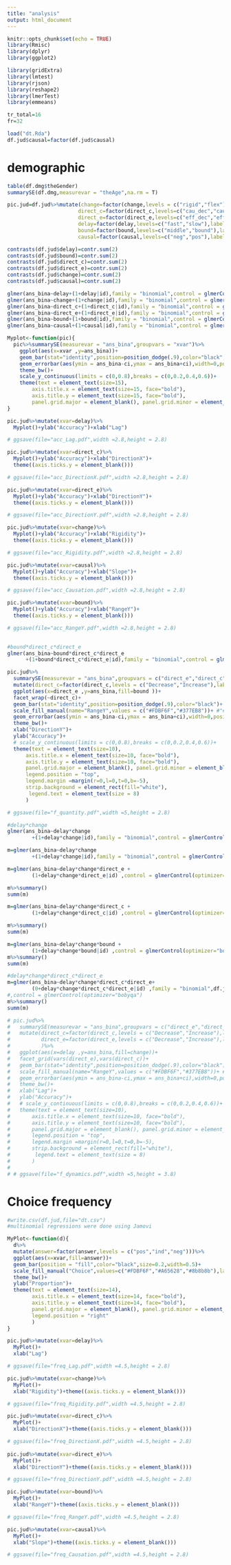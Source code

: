 ```yaml
---
title: "analysis"
output: html_document
---
```


```r
knitr::opts_chunk$set(echo = TRUE)
library(Rmisc)
library(dplyr)
library(ggplot2)
```


```r
library(gridExtra)
library(lmtest)
library(rjson)
library(reshape2)
library(lmerTest)
library(emmeans)
```

```r
tr_total=16
fr=32
```


```r
load("dt.Rda")
df.jud$causal=factor(df.jud$causal)
```

# demographic
```r
table(df.dmg$theGender)
summarySE(df.dmg,measurevar = "theAge",na.rm = T)
```


```r
pic.jud=df.jud%>%mutate(change=factor(change,levels = c("rigid","flex"),labels = c("Rigid","Non-rigid")),
                       direct_c=factor(direct_c,levels=c("cau_dec","cau_inc"),labels = c("Decrease","Increase")),
                       direct_e=factor(direct_e,levels=c("eff_dec","eff_inc"),labels = c("Decrease","Increase")),
                       delay=factor(delay,levels=c("fast","slow"),labels = c("Short","Long")),
                       bound=factor(bound,levels=c("middle","bound"),labels = c("Middle","Boundary")),
                       causal=factor(causal,levels=c("neg","pos"),labels = c("Negative","Positive")))
```

```r
contrasts(df.jud$delay)=contr.sum(2)
contrasts(df.jud$bound)=contr.sum(2)
contrasts(df.jud$direct_c)=contr.sum(2)
contrasts(df.jud$direct_e)=contr.sum(2)
contrasts(df.jud$change)=contr.sum(2)
contrasts(df.jud$causal)=contr.sum(2)

glmer(ans_bina~delay+(1+delay|id),family = "binomial",control = glmerControl(optimizer="bobyqa") ,df.jud)%>%summary()
glmer(ans_bina~change+(1+change|id),family = "binomial",control = glmerControl(optimizer="bobyqa") ,df.jud)%>%summary()
glmer(ans_bina~direct_c+(1+direct_c|id),family = "binomial",control = glmerControl(optimizer="bobyqa") ,df.jud)%>%summary()
glmer(ans_bina~direct_e+(1+direct_e|id),family = "binomial",control = glmerControl(optimizer="bobyqa") ,df.jud)%>%summary()
glmer(ans_bina~bound+(1+bound|id),family = "binomial",control = glmerControl(optimizer="bobyqa") ,df.jud)%>%summary()
glmer(ans_bina~causal+(1+causal|id),family = "binomial",control = glmerControl(optimizer="bobyqa"),df.jud)%>%summary()
```


```r
Myplot<-function(pic){
  pic%>%summarySE(measurevar = "ans_bina",groupvars = "xvar")%>%
    ggplot(aes(x=xvar ,y=ans_bina))+
    geom_bar(stat="identity",position=position_dodge(.9),color="black",fill="#984EA3")+#EBEBEB
    geom_errorbar(aes(ymin = ans_bina-ci,ymax = ans_bina+ci),width=0,position=position_dodge(.9))+
    theme_bw()+
    scale_y_continuous(limits = c(0,0.8),breaks = c(0,0.2,0.4,0.6))+
    theme(text = element_text(size=15),
        axis.title.x = element_text(size=15, face="bold"),    
        axis.title.y = element_text(size=15, face="bold"), 
        panel.grid.major = element_blank(), panel.grid.minor = element_blank())
}

pic.jud%>%mutate(xvar=delay)%>%
  Myplot()+ylab("Accuracy")+xlab("Lag")

# ggsave(file="acc_Lag.pdf",width =2.8,height = 2.8)

pic.jud%>%mutate(xvar=direct_c)%>%
  Myplot()+ylab("Accuracy")+xlab("DirectionX")+
  theme((axis.ticks.y = element_blank()))

# ggsave(file="acc_DirectionX.pdf",width =2.8,height = 2.8)

pic.jud%>%mutate(xvar=direct_e)%>%
  Myplot()+ylab("Accuracy")+xlab("DirectionY")+
  theme((axis.ticks.y = element_blank()))

# ggsave(file="acc_DirectionY.pdf",width =2.8,height = 2.8)

pic.jud%>%mutate(xvar=change)%>%
  Myplot()+ylab("Accuracy")+xlab("Rigidity")+
  theme((axis.ticks.y = element_blank()))

# ggsave(file="acc_Rigidity.pdf",width =2.8,height = 2.8)

pic.jud%>%mutate(xvar=causal)%>%
  Myplot()+ylab("Accuracy")+xlab("Slope")+
  theme((axis.ticks.y = element_blank()))

# ggsave(file="acc_Causation.pdf",width =2.8,height = 2.8)

pic.jud%>%mutate(xvar=bound)%>%
  Myplot()+ylab("Accuracy")+xlab("RangeY")+
  theme((axis.ticks.y = element_blank()))

# ggsave(file="acc_RangeY.pdf",width =2.8,height = 2.8)
  
```


```r
#bound*direct_c*direct_e
glmer(ans_bina~bound*direct_c*direct_e
      +(1+bound*direct_c*direct_e|id),family = "binomial",control = glmerControl(optimizer="bobyqa"),df.jud) %>% summary()
```

```r
pic.jud%>%
  summarySE(measurevar = "ans_bina",groupvars = c("direct_e","direct_c","bound"))%>%
  mutate(direct_c=factor(direct_c,levels = c("Decrease","Increase"),labels = c("DirectionX: Decrease","DirectionX: Increase")))%>%
  ggplot(aes(x=direct_e ,y=ans_bina,fill=bound ))+
  facet_wrap(~direct_c)+
  geom_bar(stat="identity",position=position_dodge(.9),color="black")+
  scale_fill_manual(name="RangeY",values = c("#FDBF6F","#377EB8"))+ #"#EBEBEB","#A9A9A9"
  geom_errorbar(aes(ymin = ans_bina-ci,ymax = ans_bina+ci),width=0,position=position_dodge(.9))+
  theme_bw()+
  xlab("DirectionY")+
  ylab("Accuracy")+
  # scale_y_continuous(limits = c(0,0.8),breaks = c(0,0.2,0.4,0.6))+
  theme(text = element_text(size=10),
      axis.title.x = element_text(size=10, face="bold"),    
      axis.title.y = element_text(size=10, face="bold"), 
      panel.grid.major = element_blank(), panel.grid.minor = element_blank(),
      legend.position = "top",
      legend.margin =margin(r=0,l=0,t=0,b=-5),
      strip.background = element_rect(fill="white"),
       legend.text = element_text(size = 8)
      )

# ggsave(file="f_quantity.pdf",width =5,height = 2.8)
```

```r
#delay*change
glmer(ans_bina~delay*change
        +(1+delay*change|id),family = "binomial",control = glmerControl(optimizer="bobyqa"),df.jud) %>%summary()

m=glmer(ans_bina~delay*change
        +(1+delay*change|id),family = "binomial",control = glmerControl(optimizer="bobyqa"),df.jud)
```


```r
m=glmer(ans_bina~delay*change*direct_e +
        (1+delay*change*direct_e|id) ,control = glmerControl(optimizer="bobyqa"),family = "binomial",df.jud)

m%>%summary()
summ(m)
```

```r
m=glmer(ans_bina~delay*change*direct_c +
        (1+delay*change*direct_c|id) ,control = glmerControl(optimizer="bobyqa"),family = "binomial",df.jud)

m%>%summary()
summ(m)
```

```r
m=glmer(ans_bina~delay*change*bound +
        (1+delay*change*bound|id) ,control = glmerControl(optimizer="bobyqa"),family = "binomial",df.jud)
m%>%summary()
summ(m)
```



```r
#delay*change*direct_c*direct_e
m=glmer(ans_bina~delay*change*direct_c*direct_e+
        (0+delay*change*direct_c*direct_e|id) ,family = "binomial",df.jud)
#,control = glmerControl(optimizer="bobyqa")
m%>%summary()
summ(m)
```


```r
# pic.jud%>%
#   summarySE(measurevar = "ans_bina",groupvars = c("direct_e","direct_c","delay","change"))%>%
#   mutate(direct_c=factor(direct_c,levels = c("Decrease","Increase"),labels = c("DirectionX: Decrease","DirectionX: Increase")),
#          direct_e=factor(direct_e,levels = c("Decrease","Increase"),labels = c("DirectionY: Decrease","DirectionY: Increase"))
#          )%>%
#   ggplot(aes(x=delay ,y=ans_bina,fill=change))+
#   facet_grid(vars(direct_e),vars(direct_c))+
#   geom_bar(stat="identity",position=position_dodge(.9),color="black")+
#   scale_fill_manual(name="RangeY",values = c("#FDBF6F","#377EB8"))+ #"#EBEBEB","#A9A9A9"
#   geom_errorbar(aes(ymin = ans_bina-ci,ymax = ans_bina+ci),width=0,position=position_dodge(.9))+
#   theme_bw()+
#   xlab("Lag")+
#   ylab("Accuracy")+
#   # scale_y_continuous(limits = c(0,0.8),breaks = c(0,0.2,0.4,0.6))+
#   theme(text = element_text(size=10),
#       axis.title.x = element_text(size=10, face="bold"),    
#       axis.title.y = element_text(size=10, face="bold"), 
#       panel.grid.major = element_blank(), panel.grid.minor = element_blank(),
#       legend.position = "top",
#       legend.margin =margin(r=0,l=0,t=0,b=-5),
#       strip.background = element_rect(fill="white"),
#        legend.text = element_text(size = 8)
#       )
# 
# # ggsave(file="f_dynamics.pdf",width =5,height = 3.8)
```


# Choice frequency
```r
#write.csv(df.jud,file="dt.csv")
#multinomial regressions were done using Jamovi 
```


```r
MyPlot<-function(d){
  d%>%
  mutate(answer=factor(answer,levels = c("pos","ind","neg")))%>%
  ggplot(aes(x=xvar,fill=answer))+
  geom_bar(position = "fill",color="black",size=0.2,width=0.5)+
  scale_fill_manual("Choice",values=c("#FDBF6F","#A65628","#8b8b8b"),labels=c("Positive (Regular)","No Relationship","Negative (Inverse)"))+#"#EBEBEB","#A9A9A9","#c6c6c6"
  theme_bw()+
  ylab("Proportion")+
  theme(text = element_text(size=14),
        axis.title.x = element_text(size=14, face="bold"),    
        axis.title.y = element_text(size=14, face="bold"), 
        panel.grid.major = element_blank(), panel.grid.minor = element_blank(),
        legend.position = "right"
        )
}

pic.jud%>%mutate(xvar=delay)%>%
  MyPlot()+
  xlab("Lag")

# ggsave(file="freq_Lag.pdf",width =4.5,height = 2.8)

pic.jud%>%mutate(xvar=change)%>%
  MyPlot()+
  xlab("Rigidity")+theme((axis.ticks.y = element_blank()))

# ggsave(file="freq_Rigidity.pdf",width =4.5,height = 2.8)

pic.jud%>%mutate(xvar=direct_c)%>%
  MyPlot()+
  xlab("DirectionX")+theme((axis.ticks.y = element_blank()))

# ggsave(file="freq_DirectionX.pdf",width =4.5,height = 2.8)
  
pic.jud%>%mutate(xvar=direct_e)%>%
  MyPlot()+
  xlab("DirectionY")+theme((axis.ticks.y = element_blank()))

# ggsave(file="freq_DirectionY.pdf",width =4.5,height = 2.8)

pic.jud%>%mutate(xvar=bound)%>%
  MyPlot()+
  xlab("RangeY")+theme((axis.ticks.y = element_blank()))

# ggsave(file="freq_RangeY.pdf",width =4.5,height = 2.8)

pic.jud%>%mutate(xvar=causal)%>%
  MyPlot()+
  xlab("Slope")+theme((axis.ticks.y = element_blank()))

# ggsave(file="freq_Causation.pdf",width =4.5,height = 2.8)
```


